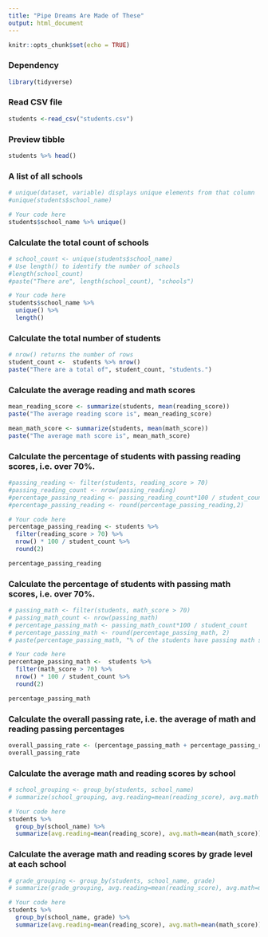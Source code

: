```yaml
---
title: "Pipe Dreams Are Made of These"
output: html_document
---
```


```r
knitr::opts_chunk$set(echo = TRUE)
```

### Dependency
```r
library(tidyverse)
```
### Read CSV file
```r
students <-read_csv("students.csv")
```
### Preview tibble
```r
students %>% head()
```

### A list of all schools
```r
# unique(dataset, variable) displays unique elements from that column
#unique(students$school_name)

# Your code here
students$school_name %>% unique()
```

### Calculate the total count of schools
```r
# school_count <- unique(students$school_name)
# Use length() to identify the number of schools
#length(school_count)
#paste("There are", length(school_count), "schools")

# Your code here
students$school_name %>% 
  unique() %>% 
  length()
```

### Calculate the total number of students
```r
# nrow() returns the number of rows
student_count <-  students %>% nrow()
paste("There are a total of", student_count, "students.")
```

### Calculate the average reading and math scores
```r
mean_reading_score <- summarize(students, mean(reading_score))
paste("The average reading score is", mean_reading_score)

mean_math_score <- summarize(students, mean(math_score))
paste("The average math score is", mean_math_score)
```
### Calculate the percentage of students with passing reading scores, i.e. over 70%.
```r
#passing_reading <- filter(students, reading_score > 70)
#passing_reading_count <- nrow(passing_reading)
#percentage_passing_reading <- passing_reading_count*100 / student_count
#percentage_passing_reading <- round(percentage_passing_reading,2)

# Your code here
percentage_passing_reading <- students %>% 
  filter(reading_score > 70) %>% 
  nrow() * 100 / student_count %>% 
  round(2)

percentage_passing_reading
```
### Calculate the percentage of students with passing math scores, i.e. over 70%.
```r
# passing_math <- filter(students, math_score > 70)
# passing_math_count <- nrow(passing_math)
# percentage_passing_math <- passing_math_count*100 / student_count
# percentage_passing_math <- round(percentage_passing_math, 2)
# paste(percentage_passing_math, "% of the students have passing math scores.")

# Your code here
percentage_passing_math <-  students %>% 
  filter(math_score > 70) %>% 
  nrow() * 100 / student_count %>% 
  round(2)

percentage_passing_math
```
### Calculate the overall passing rate, i.e. the average of math and reading passing percentages
```r
overall_passing_rate <- (percentage_passing_math + percentage_passing_reading) / 2
overall_passing_rate
```

### Calculate the average math and reading scores by school
```r
# school_grouping <- group_by(students, school_name)
# summarize(school_grouping, avg.reading=mean(reading_score), avg.math = mean(math_score))

# Your code here
students %>% 
  group_by(school_name) %>% 
  summarize(avg.reading=mean(reading_score), avg.math=mean(math_score))
```

### Calculate the average math and reading scores by grade level at each school
```r
# grade_grouping <- group_by(students, school_name, grade)
# summarize(grade_grouping, avg.reading=mean(reading_score), avg.math=mean(math_score))

# Your code here
students %>% 
  group_by(school_name, grade) %>% 
  summarize(avg.reading=mean(reading_score), avg.math=mean(math_score))
```

